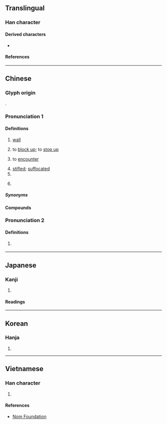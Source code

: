 {{character info}}
==Translingual==

===Han character===
{{Han char|rn=32|rad=土|as=08|sn=11|four=44160|canj=GJKA|ids=⿰土者}}

====Derived characters====
* {{l|mul|𧹻}}

====References====
{{Han ref|kx=0234.090|dkj=05279|dj=0472.030|hdz=10448.070|uh=5835}}

----

==Chinese==
{{zh-forms}}

===Glyph origin===
{{Han etym}}
{{Han compound|土|者|c1=s|c2=p|ls=psc}}.

===Pronunciation 1===
{{zh-pron
|m=dǔ
|ma=Zh-du.ogg
|c=dou2
|c-t=u2
|h=pfs=tù
|md=dū
|mn=tó͘
|mn-t=du2
|w=2tu
|mc=1
|oc=1+2,2
|cat=n,v,a,cls
}}

====Definitions====
{{zh-hanzi}}

# [[wall]]
#: {{zh-x|觀者如堵|a '''wall''' of spectators}}
# to [[block up]]; to [[stop up]]
#: {{zh-x|堵車|to be jammed with traffic}}
#: {{zh-x|堵 上 這個 漏洞|to close this loophole}}
#: {{zh-x|廚房 的 水管 堵 住 了。|The pipe in the kitchen is clogged.}}
# {{lb|zh|Teochew}} to [[encounter]]
# [[stifled]]; [[suffocated]]
# {{zh-classifier|[[wall]]s|cat=y}}
# {{surname|zh}}
#: {{zh-x|^姬 ^申 ^扶 ^堵|{{q|a verse from the ''Hundred Family Surnames''}}}}

=====Synonyms=====
{{zh-dial|遇}}
{{zh-dial|堵}}

====Compounds====
{{zh-der|fold=1|堵人|堵嘴|圍堵|堵牆|堵頭|堵塞|堵心|安堵樂業|對堵|傳神阿堵|堵喪|安堵如故|安堵|堵門兒|環堵|當堵|按堵如故|百堵皆作|百堵|環堵蕭然|防堵|阿堵物|阿堵|觀者如堵|七堵|堵城|八堵|壁堵:piah-tó͘;Min Nan}}

===Pronunciation 2===
{{zh-pron
|m=zhě
|c=ze2
|mc=2
|oc=n,1
|cat=pn
}}

====Definitions====
{{zh-hanzi}}

# {{zh-div|河}} {{w|Du River|Zhe or Du River}} {{gloss|river in [[Hubei]] Province, China}}

{{zh-cat|Elementary}}

----

==Japanese==

===Kanji===
{{ja-kanji|grade=|rs=土09}}

# {{rfdef|ja|sort=土09}}

====Readings====
{{ja-readings
|on=と
|kun=かき-
}}

----

==Korean==

===Hanja===
{{ko-hanja|hangeul=도|rv=do|mr=to}}

# {{rfdef|ko|sort=土09}}

----

==Vietnamese==

===Han character===
{{vi-readings|reading=đổ|rs=土09}}

# {{rfdef|vi|sort=土09}}

====References====
* [http://nomfoundation.org/common/nom_details.php?codepoint=5835 Nom Foundation]